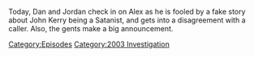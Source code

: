 {{DEFAULTSORT:
    #_EPISODE_0823:March 1, 2004
}}{{Episode
    | title           = March 1, 2004
    | caption         = Listen to this episode on [https://knowledgefight.libsyn.com/823-march-1-2004 Libsyn] [https://open.spotify.com/episode/0pCZ8qJkqxCP2JFvQcl1JP Spotify], Read the [[Transcript/823: March 1, 2004|Unofficial Transcript]], View discussion on [https://reddit.com/14mq0y9 Reddit]
    | episodeNumber   = 823
    | length          = 01:04:05
    | airDate         = June 30, 2023
    | coverageDate    = March 1, 2004
    | episodeType     = [[:Category:2003 Investigation|2003 Investigation]]
    | appearance      = [[John Kerry]], [[Anton Lavey]], [[Paul Joseph Watson]]
    | previousEpisode = [[822: June 19, 2023]]
    | nextEpisode     = [[824: Tucker, The Man And His Twitter- Episode 3]]
}}

{{Stub}}

Today, Dan and Jordan check in on Alex as he is fooled by a fake story about John Kerry being a Satanist, and gets into a disagreement with a caller.  Also, the gents make a big announcement.

[[Category:Episodes]]
[[Category:2003 Investigation]]
